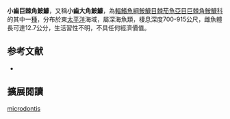 {{Speciesbox
| name = 小齒巨棘角鮟鱇
| image = 
| image_width = 250px
| status = NE
| status_system = IUCN3.1
| genus = Gigantactis
| species = microdontis
| authority = Bertelsen, Pietsch & Lavenberg, 1981
| synonyms = 
}}

'''小齒巨棘角鮟鱇'''，又稱'''小齒大角鮟鱇'''，為[[輻鰭魚綱|輻鰭魚綱]][[鮟鱇目|鮟鱇目]][[棘茄魚亞目|棘茄魚亞目]][[巨棘角鮟鱇科|巨棘角鮟鱇科]]的其中一[[種|種]]，分布於東[[太平洋|太平洋]]海域，屬深海魚類，棲息深度700-915公尺，雌魚體長可達12.7公分，生活習性不明，不具任何經濟價值。

== 参考文献 ==
{{refbegin}}
*{{FishBase_species|genus=Gigantactis|species=microdontis|year=2014|month=2}}
{{refend}}

== 擴展閱讀 ==
{{refbegin}}
{{wikispecies-inline|Gigantactis microdontis|小齒巨棘角鮟鱇}}
{{refend}}
{{Taxonbar|from=Q2535553}}

[[Category:大角鮟鱇屬|microdontis]]